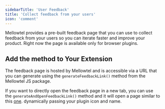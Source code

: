 ```yaml
---
sidebarTitle: 'User Feedback'
title: 'Collect feedback from your users'
icon: 'comment'
---
```


Mellowtel provides a pre-built feedback page that you can use to collect feedback from your users so you can iterate faster and improve your product.
Right now the page is available only for browser plugins.


## Add the method to Your Extension

The feedback page is hosted by Mellowtel and is accessible via a URL that you can generate using the `generateFeedbackLink()` method from the Mellowtel JS package.

If you want to directly open the feedback page in a new tab, you can use the `generateAndOpenFeedbackLink()` method and it will open a page similar to this [one](https://www.mellowtel.com/uninstall-feedback/?extension_id=testId&configuration_key=testConfiguration). dynamically passing your plugin icon and name.